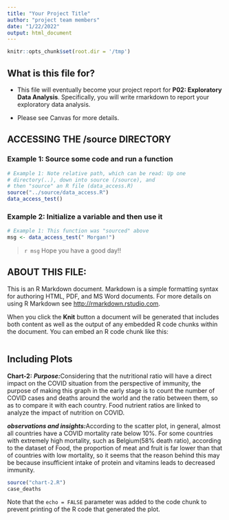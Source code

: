 ```yaml
---
title: "Your Project Title"
author: "project team members"
date: "1/22/2022"
output: html_document
---
```


```r
knitr::opts_chunk$set(root.dir = '/tmp')
```

## What is this file for?

* This file will eventually become your project report for **P02: Exploratory Data Analysis**. Specifically, you will write rmarkdown to report your exploratory data analysis.

* Please see Canvas for more details.

## ACCESSING THE /source DIRECTORY
### Example 1: Source some code and run a function
```r
# Example 1: Note relative path, which can be read: Up one
# directory(..), down into source (/source), and 
# then "source" an R file (data_access.R)
source("../source/data_access.R")
data_access_test()
```

### Example 2: Initialize a variable and then use it
```r
# Example 1: This function was "sourced" above
msg <- data_access_test(" Morgan!")
```

> `r msg` Hope you have a good day!! 

## ABOUT THIS FILE: 

This is an R Markdown document. Markdown is a simple formatting syntax for authoring HTML, PDF, and MS Word documents. For more details on using R Markdown see <http://rmarkdown.rstudio.com>.

When you click the **Knit** button a document will be generated that includes both content as well as the output of any embedded R code chunks within the document. You can embed an R code chunk like this:

```r

```

## Including Plots
**Chart-2:**
***Purpose:***Considering that the nutritional ratio will have a direct impact on the COVID situation from the perspective of immunity, the purpose of making this graph in the early stage is to count the number of COVID cases and deaths around the world and the ratio between them, so as to compare it with each country. Food nutrient ratios are linked to analyze the impact of nutrition on COVID.

***observations and insights:***According to the scatter plot, in general, almost all countries have a COVID mortality rate below 10%. For some countries with extremely high mortality, such as Belgium(58% death ratio), according to the dataset of Food, the proportion of meat and fruit is far lower than that of countries with low mortality, so it seems that the reason behind this may be because insufficient intake of protein and vitamins leads to decreased immunity.
```r
source("chart-2.R")
case_deaths
```


Note that the `echo = FALSE` parameter was added to the code chunk to prevent printing of the R code that generated the plot.
